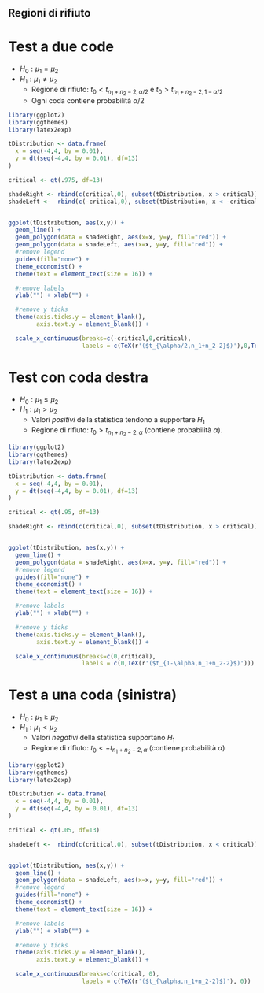 #
## Regioni di rifiuto

# Test a due code
  * $H_0: \mu_1 = \mu_2$
  * $H_1: \mu_1 \neq \mu_2$
    * Regione di rifiuto: $t_0 < t_{n_1+n_2-2,\alpha/2}$ e $t_0 > t_{n_1+n_2-2,1-\alpha/2}$
    * Ogni coda contiene probabilità $\alpha/2$

\bigskip

```r
library(ggplot2)
library(ggthemes)
library(latex2exp)

tDistribution <- data.frame(
  x = seq(-4,4, by = 0.01),
  y = dt(seq(-4,4, by = 0.01), df=13)
)

critical <- qt(.975, df=13)

shadeRight <- rbind(c(critical,0), subset(tDistribution, x > critical))
shadeLeft <-  rbind(c(-critical,0), subset(tDistribution, x < -critical))


ggplot(tDistribution, aes(x,y)) +
  geom_line() +
  geom_polygon(data = shadeRight, aes(x=x, y=y, fill="red")) +
  geom_polygon(data = shadeLeft, aes(x=x, y=y, fill="red")) +
  #remove legend
  guides(fill="none") +
  theme_economist() +
  theme(text = element_text(size = 16)) +

  #remove labels
  ylab("") + xlab("") +

  #remove y ticks
  theme(axis.ticks.y = element_blank(),
        axis.text.y = element_blank()) +

  scale_x_continuous(breaks=c(-critical,0,critical),
                     labels = c(TeX(r'($t_{\alpha/2,n_1+n_2-2}$)'),0,TeX(r'($t_{1-\alpha/2,n_1+n_2-2}$)'))) #+

```





# Test con coda destra

  * $H_0: \mu_1 \leq \mu_2$
  * $H_1: \mu_1 > \mu_2$
    * Valori *positivi* della statistica tendono a supportare $H_1$
    * Regione di rifiuto: $t_0 > t_{n_1+n_2-2,\alpha}$ (contiene probabilità $\alpha$).


```r
library(ggplot2)
library(ggthemes)
library(latex2exp)

tDistribution <- data.frame(
  x = seq(-4,4, by = 0.01),
  y = dt(seq(-4,4, by = 0.01), df=13)
)

critical <- qt(.95, df=13)

shadeRight <- rbind(c(critical,0), subset(tDistribution, x > critical))


ggplot(tDistribution, aes(x,y)) +
  geom_line() +
  geom_polygon(data = shadeRight, aes(x=x, y=y, fill="red")) +
  #remove legend
  guides(fill="none") +
  theme_economist() +
  theme(text = element_text(size = 16)) +

  #remove labels
  ylab("") + xlab("") +

  #remove y ticks
  theme(axis.ticks.y = element_blank(),
        axis.text.y = element_blank()) +

  scale_x_continuous(breaks=c(0,critical),
                     labels = c(0,TeX(r'($t_{1-\alpha,n_1+n_2-2}$)'))) 

```







# Test a una coda (sinistra)
  * $H_0: \mu_1 \geq \mu_2$
  * $H_1: \mu_1 < \mu_2$
    * Valori *negativi* della statistica supportano $H_1$
    * Regione di rifiuto: $t_0 < -t_{n_1+n_2-2,\alpha}$ (contiene probabilità $\alpha$)


```r
library(ggplot2)
library(ggthemes)
library(latex2exp)

tDistribution <- data.frame(
  x = seq(-4,4, by = 0.01),
  y = dt(seq(-4,4, by = 0.01), df=13)
)

critical <- qt(.05, df=13)

shadeLeft <-  rbind(c(critical,0), subset(tDistribution, x < critical))


ggplot(tDistribution, aes(x,y)) +
  geom_line() +
  geom_polygon(data = shadeLeft, aes(x=x, y=y, fill="red")) +
  #remove legend
  guides(fill="none") +
  theme_economist() +
  theme(text = element_text(size = 16)) +

  #remove labels
  ylab("") + xlab("") +

  #remove y ticks
  theme(axis.ticks.y = element_blank(),
        axis.text.y = element_blank()) +

  scale_x_continuous(breaks=c(critical, 0),
                     labels = c(TeX(r'($t_{\alpha,n_1+n_2-2}$)'), 0))

```




